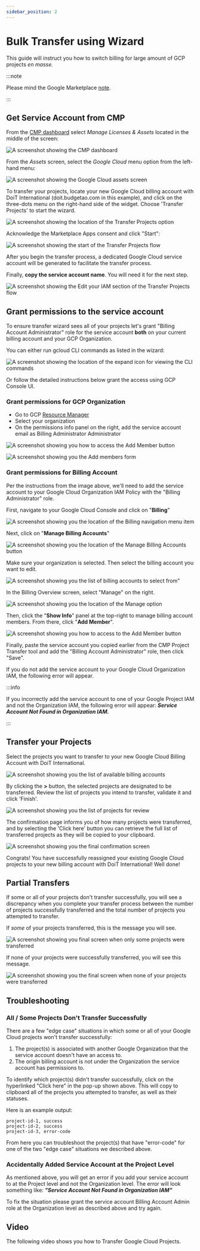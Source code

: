 ```yaml
---
sidebar_position: 2
---
```


# Bulk Transfer using Wizard

This guide will instruct you how to switch billing for large amount of GCP projects _en masse._

:::note

Please mind the Google Marketplace [note](index.mdx).

:::

## Get Service Account from CMP

From the [CMP dashboard](https://app.doit-intl.com) select _Manage Licenses & Assets_ located in the middle of the screen:

![A screenshot showing the CMP dashboard](../../assets/png/cmp-dashboard.png)

From the _Assets_ screen, select the _Google Cloud_ menu option from the left-hand menu:

![A screenshot showing the _Google Cloud_ assets screen](../../assets/png/cmp-assets-google-cloud.png)

To transfer your projects, locate your new Google Cloud billing account with DoiT International (doit.budgetao.com in this example), and click on the three-dots menu on the right-hand side of the widget. Choose 'Transfer Projects' to start the wizard.

![A screenshot showing the location of the Transfer Projects option](../../assets/png/cmp-transfer-project-menu-item.png)

Acknowledge the Marketplace Apps consent and click "Start":

![A screenshot showing the start of the Transfer Projects flow](../../assets/png/cmp-transfer-gcp.png)

After you begin the transfer process, a dedicated Google Cloud service account will be generated to facilitate the transfer process.

Finally, **copy the service account name**. You will need it for the next step.

![A screenshot showing the Edit your IAM section of the Transfer Projects flow](../../assets/png/cmp-transfer-projects-3.png)

## Grant permissions to the service account

To ensure transfer wizard sees all of your projects let's grant "Billing Account Administrator" role for the service account **both** on your current billing account and your GCP Organization.

You can either run gcloud CLI commands as listed in the wizard:

![A screenshot showing the location of the expand icon for viewing the CLI commands](../../assets/png/cmp-cli-commands-expand-icon.png)

Or follow the detailed instructions below grant the access using GCP Console UI.

### Grant permissions for GCP Organization

- Go to GCP [Resource Manager](https://console.cloud.google.com/cloud-resource-manager)
- Select your organization
- On the permissions info panel on the right, add the service account email as Billing Administrator Administrator

![A screenshot showing you how to access the Add Member button](../../assets/png/gcp-add-member-button.png)

![A screenshot showing you the Add members form](../../assets/png/gcp-add-members-form.png)

### Grant permissions for Billing Account

Per the instructions from the image above, we'll need to add the service account to your Google Cloud Organization IAM Policy with the "Billing Administrator" role.

First, navigate to your Google Cloud Console and click on "**Billing**"

![A screenshot showing you the location of the Billing navigation menu item](../../assets/png/gcp-billing-menu-item.png)

Next, click on "**Manage Billing Accounts**"

![A screenshot showing you the location of the Manage Billing Accounts button](../../assets/png/gcp-manage-billing-accounts-button.png)

Make sure your organization is selected. Then select the billing account you want to edit.

![A screenshot showing you the list of billing accounts to select from"](../../assets/png/gcp-billing-accounts-list.png)

In the Billing Overview screen, select "Manage" on the right.

![A screenshot showing you the location of the Manage option](../../assets/png/gcp-billing-account-card.png)

Then, click the "**Show Info**" panel at the top-right to manage billing account members. From there, click "**Add Member**".

![A screenshot showing you how to access to the Add Member button](../../assets/png/gcp-add-member-project-transfer.png)

Finally, paste the service account you copied earlier from the CMP Project Transfer tool and add the "Billing Account Administrator" role, then click "Save".

If you do not add the service account to your Google Cloud Organization IAM, the following error will appear.

:::info

If you incorrectly add the service account to one of your Google Project IAM and not the Organization IAM, the following error will appear: _**Service Account Not Found in Organization IAM.**_

:::

## Transfer your Projects

Select the projects you want to transfer to your new Google Cloud Billing Account with DoiT International.

![A screenshot showing you the list of available billing accounts](../../assets/png/cmp-transfer-projects-6.png)

By clicking the **>** button, the selected projects are designated to be transferred. Review the list of projects you intend to transfer, validate it and click 'Finish'.

![A screenshot showing you the list of projects for review](../../assets/png/cmp-transfer-projects-7.png)

The confirmation page informs you of how many projects were transferred, and by selecting the 'Click here' button you can retrieve the full list of transferred projects as they will be copied to your clipboard.

![A screenshot showing you the final confirmation screen](../../assets/png/cmp-transfer-projects-8.png)

Congrats! You have successfully reassigned your existing Google Cloud projects to your new billing account with DoiT International! Well done!

## Partial Transfers

If some or all of your projects don't transfer successfully, you will see a discrepancy when you complete your transfer process between the number of projects successfully transferred and the total number of projects you attempted to transfer.

If _some_ of your projects transferred, this is the message you will see.

![A screenshot showing you final screen when only some projects were transferred](../../assets/png/cmp-transfer-wizard-partially-transferred.png)

If none of your projects were successfully transferred, you will see this message.

![A screenshot showing you the final screen when none of your projects were transferred](../../assets/png/cmp-transfer-wizard-transfer-failure.png)

## **Troubleshooting**

### All / Some Projects Don't Transfer Successfully

There are a few "edge case" situations in which some or all of your Google Cloud projects won't transfer successfully:

1. The project(s) is associated with another Google Organization that the service account doesn't have an access to.
2. The origin billing account is not under the Organization the service account has permissions to.

To identify which project(s) didn't transfer successfully, click on the hyperlinked "Click here" in the pop-up shown above. This will copy to clipboard all of the projects you attempted to transfer, as well as their statuses.

Here is an example output:

```
project-id-1, success
project-id-2, success
project-id-3, error-code
```

From here you can troubleshoot the project(s) that have "error-code" for one of the two "edge case" situations we described above.

### Accidentally Added Service Account at the Project Level

As mentioned above, you will get an error if you add your service account to at the Project level and not the Organization level. The error will look something like: _**"Service Account Not Found in Organization IAM"**_

To fix the situation please grant the service account Billing Account Admin role at the Organization level as described above and try again.

## Video

The following video shows you how to Transfer Google Cloud Projects.


<LoomEmbed id="35299f0634e849a2821155c7488faedd" />
